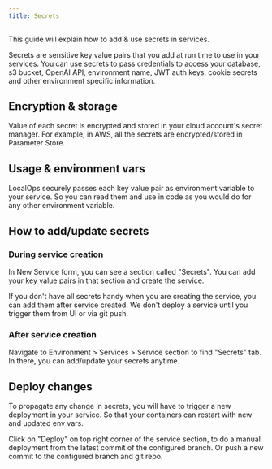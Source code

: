 ```yaml
---
title: Secrets
---
```


This guide will explain how to add & use secrets in services.

Secrets are sensitive key value pairs that you add at run time to use in your services. You can use secrets to pass
credentials to access your database, s3 bucket, OpenAI API, environment name, JWT auth keys, cookie secrets and other
environment specific information.

## Encryption & storage

Value of each secret is encrypted and stored in your cloud account's secret manager. For example, in AWS, all the
secrets are encrypted/stored in Parameter Store.

## Usage & environment vars

LocalOps securely passes each key value pair as environment variable to your service. So you can read them and use in
code as you would do for any other environment variable.

## How to add/update secrets

### During service creation

In New Service form, you can see a section called "Secrets". You can add your key value pairs in that section and create
the service.

If you don't have all secrets handy when you are creating the service, you can add them after service created. We don't
deploy a service until you trigger them from UI or via git push.

### After service creation

Navigate to Environment > Services > Service section to find "Secrets" tab. In there, you can add/update your secrets
anytime.

## Deploy changes

To propagate any change in secrets, you will have to trigger a new deployment in your service. So that your containers
can restart with new and updated env vars.

Click on "Deploy" on top right corner of the service section, to do a manual deployment from the latest commit of the
configured branch. Or push a new commit to the configured branch and git repo.
